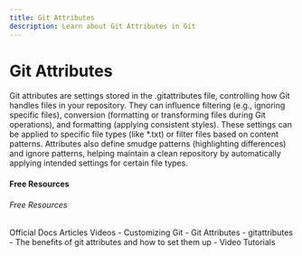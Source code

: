 ```yaml
---
title: Git Attributes
description: Learn about Git Attributes in Git
---
```


# Git Attributes

Git attributes are settings stored in the .gitattributes file, controlling how Git handles files in your repository. They can influence filtering (e.g., ignoring specific files), conversion (formatting or transforming files during Git operations), and formatting (applying consistent styles). These settings can be applied to specific file types (like *.txt) or filter files based on content patterns. Attributes also define smudge patterns (highlighting differences) and ignore patterns, helping maintain a clean repository by automatically applying intended settings for certain file types.



#### Free Resources

###### Free Resources

<Tabs defaultValue="official">
<TabsList>
<TabsTrigger value="official">Official Docs</TabsTrigger>
<TabsTrigger value="article">Articles</TabsTrigger>
<TabsTrigger value="video">Videos</TabsTrigger>
</TabsList>

<TabsContent value="official">
- <Link href="https://git-scm.com/book/en/v2/Customizing-Git-Git-Attributes">Customizing Git - Git Attributes</Link>
- <Link href="https://github.com/gitattributes/gitattributes">gitattributes</Link>
</TabsContent>
<TabsContent value="article">
- <Link href="https://medium.com/@cloudwala/the-benefits-of-git-attributes-and-how-to-set-them-up-87f90251b8e0">The benefits of git attributes and how to set them up</Link>
</TabsContent>
<TabsContent value="video">
- <Link href="https://www.youtube.com/results?search_query=git+git-attributes+tutorial">Video Tutorials</Link>
</TabsContent>
</Tabs>

